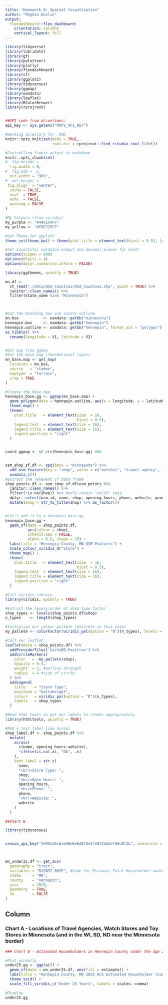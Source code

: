 ```yaml
---
title: "Homework 8: Spatial Visualization"
author: "Meghan Devlin"
output: 
  flexdashboard::flex_dashboard:
    orientation: columns
    vertical_layout: fill
---
```


```r
library(tidyverse)
library(lubridate)
library(gt)
library(paletteer)
library(plotly)
library(flexdashboard)
library(sf)
library(ggplot2)
library(tidycensus)
library(ggmap)
library(osmdata)
library(leaflet)
library(RColorBrewer)
library(rprojroot)


##API code from drivetimes:
api_key <- Sys.getenv("MAPS_API_KEY")

#Working directory for .RMD
knitr::opts_knit$set(echo = TRUE,
                     root.dir = rprojroot::find_rstudio_root_file())

#Controlling figure output in markdown
knitr::opts_chunk$set(
#  fig.height =   
  fig.width = 6,
#  fig.asp = .5,
  out.width = "90%",
#  out.height = 
 fig.align  = "center",
  cache = FALSE,
  eval  = TRUE,
  echo  = FALSE,
  warning = FALSE
)

#My Colours (from viridis)
my_purple <- "#440154FF"
my_yellow <- "#FDE725FF"

#Set Theme for ggplot2
theme_set(theme_bw() + theme(plot.title = element_text(hjust = 0.5), legend.position = "bottom"))

#Set Scientific notation output and decimal places for knitr
options(scipen = 999)
options(digits = 4)
options(dplyr.summarise.inform = FALSE)
```


```r

library(ggthemes, quietly = TRUE)

mn.df <-
  st_read("./data/USA_Counties/USA_Counties.shp", quiet = TRUE) %>%
  janitor::clean_names() %>%
  filter(state_name %in% "Minnesota")



#Get the bounding box and county outline
mn.box           <- osmdata::getbb("minnesota")
hennepin.box     <- osmdata::getbb("hennepin")
hennepin.outline <- osmdata::getbb("hennepin", format_out = "polygon")[[1]] %>%
as_tibble() %>%
  rename(longitude = V1, latitude = V2)


#Get map from ggmap
#Get the base map (foundational layer)
mn_base.map <- get_map(
  location = mn.box,
  source   = "stamen",
  maptype  = "terrain",
  crop = TRUE
)

#Create the base map
hennepin_base.gg <- ggmap(mn_base.map) +
  geom_polygon(data = hennepin.outline, aes(x = longitude, y = latitude), colour = "black", size = 1.6, alpha = 0.1) +
  theme_map() +
  theme(
    plot.title   = element_text(size  = 16,
                                hjust = 0.5),
    legend.text  = element_text(size = 16),
    legend.title = element_text(size = 16),
    legend.position = "right"
  )


coord_ggmap <- st_crs(hennepin_base.gg) #NA


osm_shop_sf.df <- opq(bbox = "minnesota") %>%
  add_osm_feature(key = "shop", value = c("watches", "travel_agency", "toys")) %>%
  osmdata_sf()
#Extract the relevent sf data frame
shop_points.df <- osm_shop_sf.df$osm_points %>% 
  janitor::clean_names() %>%
  filter(!is.na(shop)) %>% #only retain 'valid' tags
  dplyr::select(osm_id, name, shop, opening_hours, phone, website, geometry) %>%
  mutate(shop = str_to_title(shop) %>% as_factor())


#Let's add it to a hennepin_base.gg
hennepin_base.gg +
  geom_sf(data = shop_points.df,
          aes(colour = shop),
          inherit.aes = FALSE,
          alpha = 0.8, shape = 16) +
  labs(title = "Hennepin County, MN OSM Features") + 
  scale_colour_viridis_d("Store") +
  theme_map() +
  theme(
    plot.title   = element_text(size  = 16,
                                hjust = 0.5),
    legend.text  = element_text(size = 16),
    legend.title = element_text(size = 16),
    legend.position = "right"
  )

#Call viridis library  
library(viridis, quietly = TRUE)

#Extract the levels/order of shop type factor
shop_types <- levels(shop_points.df$shop)
n_types    <- length(shop_types)

#Initialize our colour pallete (discrete in this case)
my_pallete <- colorFactor(viridis_pal(option = "D")(n_types), levels = shop_types)

#Call our leaflet
leaflet(data = shop_points.df) %>%
  addProviderTiles('CartoDB.Positron') %>% 
  addCircleMarkers(
    color   = ~my_pallete(shop),
    opacity = 0.4,
    weight  = 2, #outline strength
    radius  = 4 #size of circle
  ) %>%
  addLegend(
    title    = "Store Type",
    position = "bottomright",
    colors   = viridis_pal(option = "D")(n_types),
    labels   = shop_types 
  )

#Need html tools to get our labels to render appropriately
library(htmltools, quietly = TRUE)

#Add a text label like normal
shop_label.df <- shop_points.df %>%
  mutate(
    across(
      c(name, opening_hours:website),
      ~ifelse(is.na(.x), "NA", .x)
    ),
    text_label = str_c(
      name,
      "<br/>Store Type: ",
      shop,
      "<br/>Open Hours: ",
      opening_hours,
      "<br/>Phone: ",
      phone,
      "<br/>Website: ",
      website
    )
  )

##Chart B

library(tidycensus)


census_api_key("4e91e26c6ae56e6e6d8f0e17e072db2ef08c8f2b", overwrite = TRUE)



mn_under25.df <- get_acs(
  geography = "tract",
  variables = "B19037_002E", #Code for Estimate Total Householder under 25 years
  state     = "MN",
  county    = "Hennepin",
  year      = 2020,
  geometry  = TRUE,
  cb        = FALSE
) 

```

Column {data-width=650}
-----------------------------------------------------------------------

### Chart A - Locations of Travel Agencies, Watch Stores and Toy Stores in Minnesota (and in the WI, SD, ND near the Minnesota border)

```r

### Chart B - Estimated Householders in Hennepin County under the age 25 years

#Plot normally
under25.gg <- ggplot() + 
  geom_sf(data = mn_under25.df, aes(fill = estimate)) + 
  labs(title = "Hennepin County, MN 2020 ACS Estimated Householder \nunder 25 Years Old") + 
  theme_void() + 
  scale_fill_viridis_c("Under 25 Years", labels = scales::comma)

#Display
under25.gg
```


